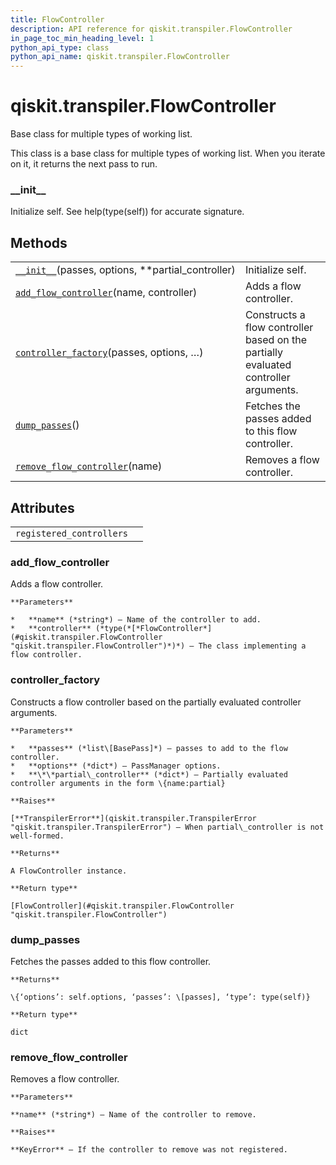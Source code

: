 ```yaml
---
title: FlowController
description: API reference for qiskit.transpiler.FlowController
in_page_toc_min_heading_level: 1
python_api_type: class
python_api_name: qiskit.transpiler.FlowController
---
```


# qiskit.transpiler.FlowController

<Class id="qiskit.transpiler.FlowController" isDedicatedPage={true} github="https://github.com/qiskit/qiskit/tree/stable/0.18/qiskit/transpiler/runningpassmanager.py" signature="FlowController(passes, options, **partial_controller)" modifiers="class">
  Base class for multiple types of working list.

  This class is a base class for multiple types of working list. When you iterate on it, it returns the next pass to run.

  ### \_\_init\_\_

  <Function id="qiskit.transpiler.FlowController.__init__" signature="__init__(passes, options, **partial_controller)">
    Initialize self. See help(type(self)) for accurate signature.
  </Function>

  ## Methods

  |                                                                                                                                                         |                                                                                     |
  | ------------------------------------------------------------------------------------------------------------------------------------------------------- | ----------------------------------------------------------------------------------- |
  | [`__init__`](#qiskit.transpiler.FlowController.__init__ "qiskit.transpiler.FlowController.__init__")(passes, options, \*\*partial\_controller)          | Initialize self.                                                                    |
  | [`add_flow_controller`](#qiskit.transpiler.FlowController.add_flow_controller "qiskit.transpiler.FlowController.add_flow_controller")(name, controller) | Adds a flow controller.                                                             |
  | [`controller_factory`](#qiskit.transpiler.FlowController.controller_factory "qiskit.transpiler.FlowController.controller_factory")(passes, options, …)  | Constructs a flow controller based on the partially evaluated controller arguments. |
  | [`dump_passes`](#qiskit.transpiler.FlowController.dump_passes "qiskit.transpiler.FlowController.dump_passes")()                                         | Fetches the passes added to this flow controller.                                   |
  | [`remove_flow_controller`](#qiskit.transpiler.FlowController.remove_flow_controller "qiskit.transpiler.FlowController.remove_flow_controller")(name)    | Removes a flow controller.                                                          |

  ## Attributes

  |                          |   |
  | ------------------------ | - |
  | `registered_controllers` |   |

  ### add\_flow\_controller

  <Function id="qiskit.transpiler.FlowController.add_flow_controller" signature="add_flow_controller(name, controller)" modifiers="classmethod">
    Adds a flow controller.

    **Parameters**

    *   **name** (*string*) – Name of the controller to add.
    *   **controller** (*type(*[*FlowController*](#qiskit.transpiler.FlowController "qiskit.transpiler.FlowController")*)*) – The class implementing a flow controller.
  </Function>

  ### controller\_factory

  <Function id="qiskit.transpiler.FlowController.controller_factory" signature="controller_factory(passes, options, **partial_controller)" modifiers="classmethod">
    Constructs a flow controller based on the partially evaluated controller arguments.

    **Parameters**

    *   **passes** (*list\[BasePass]*) – passes to add to the flow controller.
    *   **options** (*dict*) – PassManager options.
    *   **\*\*partial\_controller** (*dict*) – Partially evaluated controller arguments in the form \{name:partial}

    **Raises**

    [**TranspilerError**](qiskit.transpiler.TranspilerError "qiskit.transpiler.TranspilerError") – When partial\_controller is not well-formed.

    **Returns**

    A FlowController instance.

    **Return type**

    [FlowController](#qiskit.transpiler.FlowController "qiskit.transpiler.FlowController")
  </Function>

  ### dump\_passes

  <Function id="qiskit.transpiler.FlowController.dump_passes" signature="dump_passes()">
    Fetches the passes added to this flow controller.

    **Returns**

    \{‘options’: self.options, ‘passes’: \[passes], ‘type’: type(self)}

    **Return type**

    dict
  </Function>

  ### remove\_flow\_controller

  <Function id="qiskit.transpiler.FlowController.remove_flow_controller" signature="remove_flow_controller(name)" modifiers="classmethod">
    Removes a flow controller.

    **Parameters**

    **name** (*string*) – Name of the controller to remove.

    **Raises**

    **KeyError** – If the controller to remove was not registered.
  </Function>
</Class>


